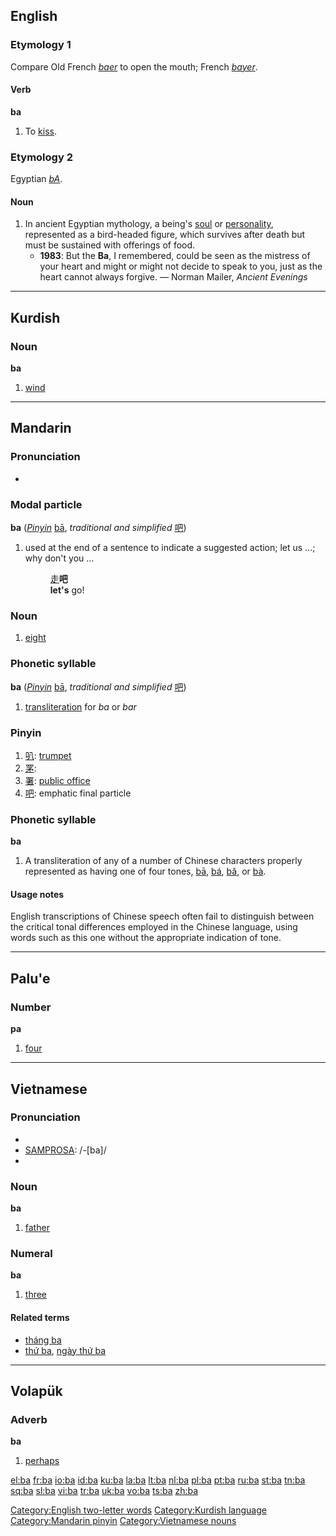 {{see|Appendix:Variations of 'ba'}}
{{rfc|Modal particle unknown/invalid header}}
==English==
{{wikipedia}}

===Etymology 1===
Compare Old French ''[[baer]]'' to open the mouth; French ''[[bayer]]''.

====Verb====
'''ba'''

# {{intransitive}} {{obsolete}} To [[kiss]].

===Etymology 2===
Egyptian ''[[bA]]''.

====Noun====
{{en-noun}}

# In ancient Egyptian mythology, a being's [[soul]] or [[personality]], represented as a bird-headed figure, which survives after death but must be sustained with offerings of food.
#*'''1983''': But the '''Ba''', I remembered, could be seen as the mistress of your heart and might or might not decide to speak to you, just as the heart cannot always forgive. — Norman Mailer, ''Ancient Evenings''

[[Category:English two-letter words]]

----

==Kurdish==

===Noun===
'''ba''' {{m}}

# [[wind]]

[[Category:Kurdish language]]

----

==Mandarin==

===Pronunciation===
*{{IPA|[ pa ]}}

===Modal particle===
'''ba''' (''[[Pinyin]]'' [[bā]], ''traditional and simplified'' [[吧]])

# used at the end of a sentence to indicate a suggested action; let us ...; why don't you ...
#: [[走]]'''吧'''
#: '''let's''' go!

===Noun===
{{cmn-noun|p|pin=bā|pint=ba1|tas=八}}

# [[eight]]

===Phonetic syllable===
'''ba''' (''[[Pinyin]]'' [[bā]], ''traditional and simplified'' [[吧]])

# [[transliteration]] for ''ba'' or ''bar''

===Pinyin===
{{cmn-alt-pinyin|ba|ba0|ba5}}

# [[叭]]: [[trumpet]]
# [[罞]]:
# [[署]]: [[public office]]
# [[吧]]: emphatic final particle

===Phonetic syllable===
'''ba'''
# A transliteration of any of a number of Chinese characters properly represented as having one of four tones, [[bā]], [[bá]], [[bǎ]], or [[bà]].

====Usage notes====
English transcriptions of Chinese speech often fail to distinguish between the critical tonal differences employed in the Chinese language, using words such as this one without the appropriate indication of tone.

[[Category:Mandarin pinyin]]

----

==Palu'e==

===Number===
'''pa'''

# [[four]]

----

==Vietnamese==

===Pronunciation===
*{{SAMPA|/ba/}}
*[[SAMPROSA]]: /-[ba]/
*{{IPA|ba˥}}

===Noun===
'''ba'''

# [[father]]

===Numeral===
'''ba'''

# {{cardinal|lang=vi}} [[three]]

====Related terms====
*[[tháng ba]]
*[[thứ ba]], [[ngày thứ ba]]

[[Category:Vietnamese nouns]]

----

==Volapük==

===Adverb===
'''ba'''

# [[perhaps]]

[[el:ba]]
[[fr:ba]]
[[io:ba]]
[[id:ba]]
[[ku:ba]]
[[la:ba]]
[[lt:ba]]
[[nl:ba]]
[[pl:ba]]
[[pt:ba]]
[[ru:ba]]
[[st:ba]]
[[tn:ba]]
[[sq:ba]]
[[sl:ba]]
[[vi:ba]]
[[tr:ba]]
[[uk:ba]]
[[vo:ba]]
[[ts:ba]]
[[zh:ba]]